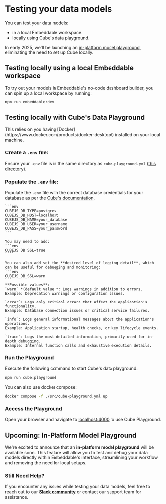 
# Testing your data models

You can test your data models:
- in a local Embeddable workspace. 
- locally using Cube's data playground. 

In early 2025, we'll be launching an [in-platform model playground](/data-modeling/testing-models#upcoming-in-platform-model-playground), eliminating the need to set up Cube locally.

## Testing locally using a local Embeddable workspace 

To try out your models in Embeddable's no-code dashboard builder, you can spin up a local workspace by running:

```bash
npm run embeddable:dev
```

## Testing locally with Cube's Data Playground

<Callout emoji="">
  This relies on you having [Docker](https://www.docker.com/products/docker-desktop/) installed on your local machine.
</Callout>

<Steps>

### Create a `.env` file:  
   Ensure your `.env` file is in the same directory as `cube-playground.yml` ([this directory](https://github.com/embeddable-hq/vanilla-components/tree/main/src)).

### Populate the `.env` file: 

   Populate the `.env` file with the correct database credentials for your database as per the [Cube's documentation](https://cube.dev/docs/product/configuration/data-sources).

    ```env
    CUBEJS_DB_TYPE=postgres
    CUBEJS_DB_HOST=localhost
    CUBEJS_DB_NAME=your_database
    CUBEJS_DB_USER=your_username
    CUBEJS_DB_PASS=your_password
    ```

    You may need to add:
    ```env
    CUBEJS_DB_SSL=true
    ````

    You can also add set the **desired level of logging detail**, which can be useful for debugging and monitoring:
    ```env
    CUBEJS_DB_SSL=warn 
    ```
    **Possible values**:  
    `warn` *(default value)*: Logs warnings in addition to errors.  
    Example: Deprecation warnings or configuration issues. 

    `error`: Logs only critical errors that affect the application's functionality.  
    Example: Database connection issues or critical service failures.

    `info`: Logs general informational messages about the application's operations.  
    Example: Application startup, health checks, or key lifecycle events. 

    `trace`: Logs the most detailed information, primarily used for in-depth debugging.  
    Example: Internal function calls and exhaustive execution details.


### Run the Playground  
   Execute the following command to start Cube's data playground:
   ```bash
   npm run cube:playground
   ```

   You can also use docker compose:
   ```bash
   docker compose -f ./src/cube-playground.yml up
   ```

### Access the Playground 
   Open your browser and navigate to [localhost:4000](http://localhost:4000) to use Cube Playground.

</Steps>

## Upcoming: In-Platform Model Playground

We're excited to announce that an **in-platform model playground** will be available soon. This feature will allow you to test and debug your data models directly within Embeddable's interface, streamlining your workflow and removing the need for local setups.


### Still Need Help?

If you encounter any issues while testing your data models, feel free to reach out to our [**Slack community**](https://join.slack.com/t/embeddablecommunity/shared_invite/zt-20b4f6s10-gULqO6riqutJcbUi_FJmZA) or contact our support team for assistance.